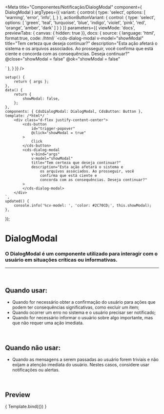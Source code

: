 
<Meta
	title="Componentes/Notificação/DialogModal"
	component={ DialogModal }
	argTypes={{
		variant: {
			control:{
				type: 'select',
				options: [
					'warning',
					'error',
					'info',
				],
			}
		},
		actionButtonVariant: {
			control: {
				type: 'select',
				options: [
					'green',
					'teal',
					'turquoise',
					'blue',
					'indigo',
					'violet',
					'pink',
					'red',
					'orange',
					'amber',
					'dark'
				]
			}
		}
	}}
	parameters={{
		viewMode: 'docs',
		previewTabs: { canvas: { hidden: true }},
		docs: {
			source: {
				language: 'html',
				format:true,
				code: /*html*/
`<cds-dialog-modal
	v-model="showModal"
	title="Tem certeza que deseja continuar?"
	description="Esta ação afetará o sistema e
			os arquivos associados. Ao prosseguir, você
			confirma que está ciente e
			concorda com as consequências. Deseja continuar?"
	@close="showModal = false"
	@ok="showModal = false"
>
</cds-dialog-modal>`
			},
		}
	}}
/>

	setup() {
		return { args };
	},
	data() {
		return {
			showModal: false,
		};
	},
	components: { CdsDialogModal: DialogModal, CdsButton: Button },
	template: /*html*/ `
		<div class="d-flex justify-content-center">
			<cds-button
				id="trigger-popover"
				@click="showModal = true"
			>
				Click
			</cds-button>
			<cds-dialog-modal
				v-bind="args"
				v-model="showModal"
				title="Tem certeza que deseja continuar?"
				description="Esta ação afetará o sistema e
					os arquivos associados. Ao prosseguir, você
					confirma que está ciente e
					concorda com as consequências. Deseja continuar?"
			>
			</cds-dialog-modal>
		</div>
	`,
	updated() {
		console.info('%cv-model: ', 'color: #2C70CD;', this.showModal);
	},
});

# DialogModal

### O DialogModal é um componente utilizado para interagir com o usuário em situações críticas ou informativas.
---
<br />

## Quando usar:
- Quando for necessário obter a confirmação do usuário para ações que podem ter consequências significativas, como excluir um item;
- Quando ocorrer um erro no sistema e o usuário precisar ser notificado;
- Quando for necessário informar o usuário sobre algo importante, mas que não requer uma ação imediata.

<br />

## Quando não usar:
- Quando as mensagens a serem passadas ao usuário forem triviais e não exijam a atenção imediata do usuário. Nestes casos, considere usar notificações ou alertas.

<br />

## Preview

<Canvas>
	<Story
		name="DialogModal"
	>
		{ Template.bind({}) }
	</Story>
</Canvas>

<ArgsTable story="DialogModal" />